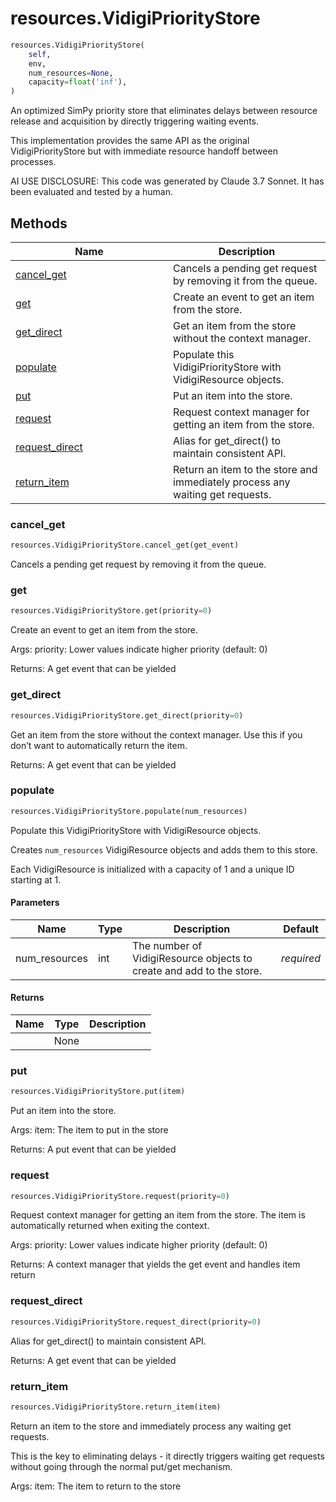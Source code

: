 # resources.VidigiPriorityStore { #vidigi.resources.VidigiPriorityStore }

```python
resources.VidigiPriorityStore(
    self,
    env,
    num_resources=None,
    capacity=float('inf'),
)
```

An optimized SimPy priority store that eliminates delays between resource
release and acquisition by directly triggering waiting events.

This implementation provides the same API as the original VidigiPriorityStore
but with immediate resource handoff between processes.

AI USE DISCLOSURE: This code was generated by Claude 3.7 Sonnet. It has been evaluated
and tested by a human.

## Methods

| Name | Description |
| --- | --- |
| [cancel_get](#vidigi.resources.VidigiPriorityStore.cancel_get) | Cancels a pending get request by removing it from the queue. |
| [get](#vidigi.resources.VidigiPriorityStore.get) | Create an event to get an item from the store. |
| [get_direct](#vidigi.resources.VidigiPriorityStore.get_direct) | Get an item from the store without the context manager. |
| [populate](#vidigi.resources.VidigiPriorityStore.populate) | Populate this VidigiPriorityStore with VidigiResource objects. |
| [put](#vidigi.resources.VidigiPriorityStore.put) | Put an item into the store. |
| [request](#vidigi.resources.VidigiPriorityStore.request) | Request context manager for getting an item from the store. |
| [request_direct](#vidigi.resources.VidigiPriorityStore.request_direct) | Alias for get_direct() to maintain consistent API. |
| [return_item](#vidigi.resources.VidigiPriorityStore.return_item) | Return an item to the store and immediately process any waiting get requests. |

### cancel_get { #vidigi.resources.VidigiPriorityStore.cancel_get }

```python
resources.VidigiPriorityStore.cancel_get(get_event)
```

Cancels a pending get request by removing it from the queue.

### get { #vidigi.resources.VidigiPriorityStore.get }

```python
resources.VidigiPriorityStore.get(priority=0)
```

Create an event to get an item from the store.

Args:
    priority: Lower values indicate higher priority (default: 0)

Returns:
    A get event that can be yielded

### get_direct { #vidigi.resources.VidigiPriorityStore.get_direct }

```python
resources.VidigiPriorityStore.get_direct(priority=0)
```

Get an item from the store without the context manager.
Use this if you don't want to automatically return the item.

Returns:
    A get event that can be yielded

### populate { #vidigi.resources.VidigiPriorityStore.populate }

```python
resources.VidigiPriorityStore.populate(num_resources)
```

Populate this VidigiPriorityStore with VidigiResource objects.

Creates `num_resources` VidigiResource objects and adds them to this store.

Each VidigiResource is initialized with a capacity of 1 and a unique ID starting at 1.

#### Parameters {.doc-section .doc-section-parameters}

| Name          | Type   | Description                                                          | Default    |
|---------------|--------|----------------------------------------------------------------------|------------|
| num_resources | int    | The number of VidigiResource objects to create and add to the store. | _required_ |

#### Returns {.doc-section .doc-section-returns}

| Name   | Type   | Description   |
|--------|--------|---------------|
|        | None   |               |

### put { #vidigi.resources.VidigiPriorityStore.put }

```python
resources.VidigiPriorityStore.put(item)
```

Put an item into the store.

Args:
    item: The item to put in the store

Returns:
    A put event that can be yielded

### request { #vidigi.resources.VidigiPriorityStore.request }

```python
resources.VidigiPriorityStore.request(priority=0)
```

Request context manager for getting an item from the store.
The item is automatically returned when exiting the context.

Args:
    priority: Lower values indicate higher priority (default: 0)

Returns:
    A context manager that yields the get event and handles item return

### request_direct { #vidigi.resources.VidigiPriorityStore.request_direct }

```python
resources.VidigiPriorityStore.request_direct(priority=0)
```

Alias for get_direct() to maintain consistent API.

Returns:
    A get event that can be yielded

### return_item { #vidigi.resources.VidigiPriorityStore.return_item }

```python
resources.VidigiPriorityStore.return_item(item)
```

Return an item to the store and immediately process any waiting get requests.

This is the key to eliminating delays - it directly triggers waiting get
requests without going through the normal put/get mechanism.

Args:
    item: The item to return to the store